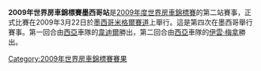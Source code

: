 {{Unreferenced|time=2012-03-19T09:39:01+00:00 }}

'''2009年世界房車錦標賽墨西哥站'''是[[2009年度世界房車錦標賽|2009年度世界房車錦標賽]]的第二站賽事，正式比賽在2009年3月22日於[[墨西哥|墨西哥]][[米格爾賽道|米格爾賽道]]上舉行。這是第四次在墨西哥舉行賽事。第一回合由[[西亞|西亞]]車隊的[[韋迪爾|韋迪爾]]勝出，第二回合由[[西亞|西亞]]車隊的[[伊雲·梅拿|伊雲·梅拿]]勝出。

{{WTCC-stub}}

{{WTCC race
|Name_of_race=世界房車錦標賽墨西哥站
|Year_of_race=2009
|Previous_race_in_season=[[2008年世界房車錦標賽巴西站|2008年世界房車錦標賽巴西站]]
|Next_race_in_season=[[2009年世界房車錦標賽摩洛哥站|2009年世界房車錦標賽摩洛哥站]]
|Previous_year's_race=[[2008年世界房車錦標賽墨西哥站|2008年世界房車錦標賽墨西哥站]]
|Next_year's_race=無
}}

[[Category:2009年世界房車錦標賽賽果|Category:2009年世界房車錦標賽賽果]]